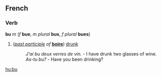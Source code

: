 ==French==
===Verb===
'''bu''' ''m'' (''f'' '''bue''', ''m plural'' '''bus''', ''f plural'' '''bues''')

#(''[[past participle]] of'' '''[[boire]]''') [[drunk]]
#:''J'ai bu deux verres de vin.'' - I have drunk two glasses of wine.
#:''As-tu bu?'' - Have you been drinking?

[[hu:bu]]